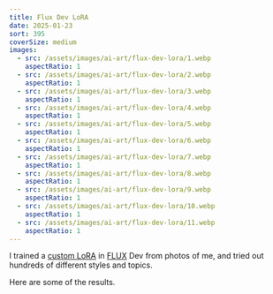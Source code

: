 ```yaml
---
title: Flux Dev LoRA
date: 2025-01-23
sort: 395
coverSize: medium
images:
  - src: /assets/images/ai-art/flux-dev-lora/1.webp
    aspectRatio: 1
  - src: /assets/images/ai-art/flux-dev-lora/2.webp
    aspectRatio: 1
  - src: /assets/images/ai-art/flux-dev-lora/3.webp
    aspectRatio: 1
  - src: /assets/images/ai-art/flux-dev-lora/4.webp
    aspectRatio: 1
  - src: /assets/images/ai-art/flux-dev-lora/5.webp
    aspectRatio: 1
  - src: /assets/images/ai-art/flux-dev-lora/6.webp
    aspectRatio: 1
  - src: /assets/images/ai-art/flux-dev-lora/7.webp
    aspectRatio: 1
  - src: /assets/images/ai-art/flux-dev-lora/8.webp
    aspectRatio: 1
  - src: /assets/images/ai-art/flux-dev-lora/9.webp
    aspectRatio: 1
  - src: /assets/images/ai-art/flux-dev-lora/10.webp
    aspectRatio: 1
  - src: /assets/images/ai-art/flux-dev-lora/11.webp
    aspectRatio: 1
---
```


I trained a [custom LoRA](https://replicate.com/ostris/flux-dev-lora-trainer/) in [FLUX](https://blackforestlabs.ai/) Dev from photos of me, and tried out hundreds of different styles and topics.

Here are some of the results.
